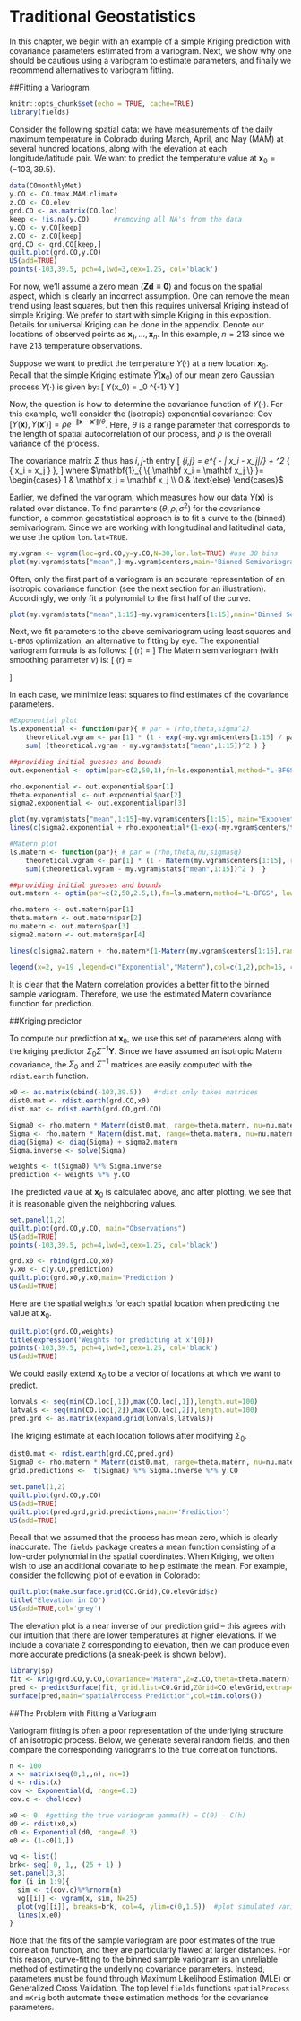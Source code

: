 # Traditional Geostatistics

In this chapter, we begin with an example of a simple Kriging prediction with covariance parameters estimated from a variogram. Next, we show why one should be cautious using a variogram to estimate parameters, and finally we recommend alternatives to variogram fitting.

##Fitting a Variogram 

```r
knitr::opts_chunk$set(echo = TRUE, cache=TRUE)
library(fields)
```



Consider the following spatial data: we have measurements of the daily maximum temperature in Colorado during March, April, and May (MAM) at several hundred locations, along with the elevation at each longitude/latitude pair. We want to predict the temperature value at $\mathbf x_0 = (-103,39.5)$.

```r
data(COmonthlyMet)
y.CO <- CO.tmax.MAM.climate
z.CO <- CO.elev     
grd.CO <- as.matrix(CO.loc)
keep <- !is.na(y.CO)      #removing all NA's from the data
y.CO <- y.CO[keep]
z.CO <- z.CO[keep]
grd.CO <- grd.CO[keep,]
quilt.plot(grd.CO,y.CO)
US(add=TRUE)
points(-103,39.5, pch=4,lwd=3,cex=1.25, col='black')
```



For now, we'll assume a zero mean ($\mathbf Z\mathbf{d} \equiv \mathbf 0$) and focus on the spatial aspect, which is clearly an incorrect assumption. One can remove the mean trend using least squares, but then this requires universal Kriging instead of simple Kriging. We prefer to start with simple Kriging in this exposition. Details for universal Kriging can be done in the appendix. Denote our locations of observed points as $\mathbf x_1,\dots,\mathbf x_n$. In this example, $n=213$ since we have 213 temperature observations. 

Suppose we want to predict the temperature $Y(\cdot)$ at a new location $\mathbf x_0$. Recall that the simple Kriging estimate $\hat Y(\mathbf x_0)$ of our mean zero Gaussian process $Y(\cdot)$ is given by:
\[
\hat Y(\mathbf x_0) = \Sigma_0 \Sigma^{-1} \mathbf Y
\]


Now, the question is how to determine the covariance function of $Y(\cdot)$. For this example, we'll consider the (isotropic) exponential covariance: $\operatorname{Cov}[ Y(\mathbf x), Y(\mathbf x')] = \rho e^{ - \| \mathbf x - \mathbf x'\|/\theta}$. Here, $\theta$ is a range parameter that corresponds to the length of spatial autocorrelation of our process, and $\rho$ is the overall variance of the process.

The covariance matrix $\Sigma$ thus has $i,j$-th entry
\[
\Sigma_{i,j} = e^{ - \| \mathbf x_i - \mathbf x_j\|/\theta} + \sigma^2  \mathbf{1}_{ \{ \mathbf x_i = \mathbf x_j \} }, 
\]
where $\mathbf{1}_{ \{ \mathbf x_i = \mathbf x_j \} }= \begin{cases} 1 & \mathbf x_i = \mathbf x_j \\ 0 & \text{else} \end{cases}$

Earlier, we defined the variogram, which measures how our data $Y(\mathbf x)$ is related over distance. To find paramters $(\theta,\rho,\sigma^2)$ for the covariance function, a common geostatistical approach is to fit a curve to the (binned) semivariogram. Since we are working with longitudinal and latitudinal data, we use the option `lon.lat=TRUE`. 

```r
my.vgram <- vgram(loc=grd.CO,y=y.CO,N=30,lon.lat=TRUE) #use 30 bins
plot(my.vgram$stats["mean",]~my.vgram$centers,main='Binned Semivariogram')
```

Often, only the first part of a variogram is an accurate representation of an isotropic covariance function (see the next section for an illustration). Accordingly, we only fit a polynomial to the first half of the curve.

```r
plot(my.vgram$stats["mean",1:15]~my.vgram$centers[1:15],main='Binned Semivariogram')
```

Next, we fit parameters to the above semivariogram using least squares and `L-BFGS` optimization, an alternative to fitting by eye. The exponential variogram formula is as follows:
\[
\gamma(r) = \begin{cases}
\rho \left(1- e^{-r/\theta} \right) + \sigma^2 & r >0 \\
0 & r=0
\end{cases}
\]
The Matern semivariogram (with smoothing parameter $\nu$) is:
\[
\gamma(r) = \begin{cases}
\rho \left(1-  \frac{2^{1-\nu}}{\Gamma(\nu)} \left( \frac{ r}{\theta } \right)^\nu K_\nu \left( \frac{r}{\theta} \right) \right) + \sigma^2 & r >0 \\
0 & r=0
\end{cases}
\]

In each case, we minimize least squares to find estimates of the covariance parameters.


```r

#Exponential plot
ls.exponential <- function(par){ # par = (rho,theta,sigma^2)
	theoretical.vgram <- par[1] * (1 - exp(-my.vgram$centers[1:15] / par[2])) + par[3]
    sum( (theoretical.vgram - my.vgram$stats["mean",1:15])^2 ) }

##providing initial guesses and bounds
out.exponential <- optim(par=c(2,50,1),fn=ls.exponential,method="L-BFGS", lower = c(0,0,0), upper = c(10,100,3))

rho.exponential <- out.exponential$par[1]
theta.exponential <- out.exponential$par[2]
sigma2.exponential <- out.exponential$par[3]

plot(my.vgram$stats["mean",1:15]~my.vgram$centers[1:15], main="Exponential vs. Matern")
lines(c(sigma2.exponential + rho.exponential*(1-exp(-my.vgram$centers/theta.exponential)))~my.vgram$centers,col=1)

#Matern plot 
ls.matern <- function(par){ # par = (rho,theta,nu,sigmasq)
    theoretical.vgram <- par[1] * (1 - Matern(my.vgram$centers[1:15], range= par[2], nu = par[3])) + par[4]    
    sum((theoretical.vgram - my.vgram$stats["mean",1:15])^2 )  } 

##providing initial guesses and bounds
out.matern <- optim(par=c(2,50,2.5,1),fn=ls.matern,method="L-BFGS", lower = c(0,0,1,0), upper = c(25,100,6,3))

rho.matern <- out.matern$par[1]
theta.matern <- out.matern$par[2]
nu.matern <- out.matern$par[3]
sigma2.matern <- out.matern$par[4]

lines(c(sigma2.matern + rho.matern*(1-Matern(my.vgram$centers[1:15],range = theta.matern, nu = nu.matern )))~my.vgram$centers[1:15],col=2)

legend(x=2, y=19 ,legend=c("Exponential","Matern"),col=c(1,2),pch=15, cex=1)
```


It is clear that the Matern correlation provides a better fit to the binned sample variogram. Therefore, we use the estimated Matern covariance function for prediction.




##Kriging predictor

To compute our prediction at $\mathbf x_0$, we use this set of parameters along with the kriging predictor $\Sigma_0 \Sigma^{-1} \mathbf Y$. Since we have assumed an isotropic Matern covariance, the $\Sigma_0$ and $\Sigma^{-1}$ matrices are easily computed with the `rdist.earth` function.

```r
x0 <- as.matrix(cbind(-103,39.5))   #rdist only takes matrices 
dist0.mat <- rdist.earth(grd.CO,x0)
dist.mat <- rdist.earth(grd.CO,grd.CO)

Sigma0 <- rho.matern * Matern(dist0.mat, range=theta.matern, nu=nu.matern)
Sigma <- rho.matern * Matern(dist.mat, range=theta.matern, nu=nu.matern) 
diag(Sigma) <- diag(Sigma) + sigma2.matern 
Sigma.inverse <- solve(Sigma)

weights <- t(Sigma0) %*% Sigma.inverse
prediction <- weights %*% y.CO
```

The predicted value at $\mathbf x_0$ is calculated above, and after plotting, we see that it is reasonable given the neighboring values.


```r
set.panel(1,2)
quilt.plot(grd.CO,y.CO, main="Observations")
US(add=TRUE)
points(-103,39.5, pch=4,lwd=3,cex=1.25, col='black')

grd.x0 <- rbind(grd.CO,x0)
y.x0 <- c(y.CO,prediction)
quilt.plot(grd.x0,y.x0,main='Prediction')
US(add=TRUE)
```

Here are the spatial weights for each spatial location when predicting the value at $\mathbf x_0$.

```r
quilt.plot(grd.CO,weights)
title(expression('Weights for predicting at x'[0]))
points(-103,39.5, pch=4,lwd=3,cex=1.25, col='black')
US(add=TRUE)
```



We could easily extend $\mathbf x_0$ to be a vector of locations at which we want to predict. 

```r
lonvals <- seq(min(CO.loc[,1]),max(CO.loc[,1]),length.out=100)
latvals <- seq(min(CO.loc[,2]),max(CO.loc[,2]),length.out=100)
pred.grd <- as.matrix(expand.grid(lonvals,latvals))  
```

The kriging estimate at each location follows after modifying $\Sigma_0$.

```r
dist0.mat <- rdist.earth(grd.CO,pred.grd)
Sigma0 <- rho.matern * Matern(dist0.mat, range=theta.matern, nu=nu.matern)
grid.predictions <-  t(Sigma0) %*% Sigma.inverse %*% y.CO  

set.panel(1,2)
quilt.plot(grd.CO,y.CO)
US(add=TRUE)
quilt.plot(pred.grd,grid.predictions,main='Prediction')
US(add=TRUE)
```

Recall that we assumed that the process has mean zero, which is clearly inaccurate. The `fields` package creates a mean function consisting of a low-order polynomial in the spatial coordinates. When Kriging, we often wish to use an additional covariate to help estimate the mean. For example, consider the following plot of elevation in Colorado:

```r
quilt.plot(make.surface.grid(CO.Grid),CO.elevGrid$z)
title("Elevation in CO")
US(add=TRUE,col='grey')
```

The elevation plot is a near inverse of our prediction grid -- this agrees with our intuition that there are lower temperatures at higher elevations. If we include a covariate `Z` corresponding to elevation, then we can produce even more accurate predictions (a sneak-peek is shown below).

```r
library(sp)
fit <- Krig(grd.CO,y.CO,Covariance="Matern",Z=z.CO,theta=theta.matern)
pred <- predictSurface(fit, grid.list=CO.Grid,ZGrid=CO.elevGrid,extrap=TRUE)
surface(pred,main="spatialProcess Prediction",col=tim.colors())
```


##The Problem with Fitting a Variogram

Variogram fitting is often a poor representation of the underlying structure of an isotropic process. Below, we generate several random fields, and then compare the corresponding variograms to the true correlation functions.

```r
n <- 100
x <- matrix(seq(0,1,,n), nc=1)
d <- rdist(x)
cov <- Exponential(d, range=0.3)
cov.c <- chol(cov)

x0 <- 0  #getting the true variogram gamma(h) = C(0) - C(h)
d0 <- rdist(x0,x)
c0 <- Exponential(d0, range=0.3)
e0 <- (1-c0[1,])

vg <- list()
brk<- seq( 0, 1,, (25 + 1) ) 
set.panel(3,3)
for (i in 1:9){
  sim <- t(cov.c)%*%rnorm(n)
  vg[[i]] <- vgram(x, sim, N=25)
  plot(vg[[i]], breaks=brk, col=4, ylim=c(0,1.5))  #plot simulated variogram
  lines(x,e0)
}
```

Note that the fits of the sample variogram are poor estimates of the true correlation function, and they are particularly flawed at larger distances. For this reason, curve-fitting to the binned sample variogram is an unreliable method of estimating the underlying covariance parameters. Instead, parameters must be found through Maximum Likelihood Estimation (MLE) or Generalized Cross Validation. The top level `fields` functions `spatialProcess` and `mKrig` both automate these estimation methods for the covariance parameters.



